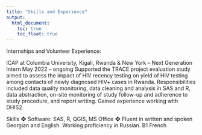 ```yaml
---
title: "Skills and Experience"
output: 
  html_document:
    toc: true
    toc_float: true
---
```



Internships and Volunteer Experience: 

ICAP at Columbia University, Kigali, Rwanda & New York – Next Generation Intern
May 2022 – ongoing
Supported the TRACE project evaluation study aimed to assess the impact of HIV recency testing on yield of HIV testing among contacts of newly diagnosed HIV+ cases in Rwanda. Responsibilities included data quality monitoring, data cleaning and analysis in SAS and R, data abstraction, on-site monitoring of study follow-up and adherence to study procedure, and report writing. Gained experience working with DHIS2.


Skills
❖ Software: SAS, R, QGIS, MS Office
❖ Fluent in written and spoken Georgian and English. Working proficiency in Russian. B1 French